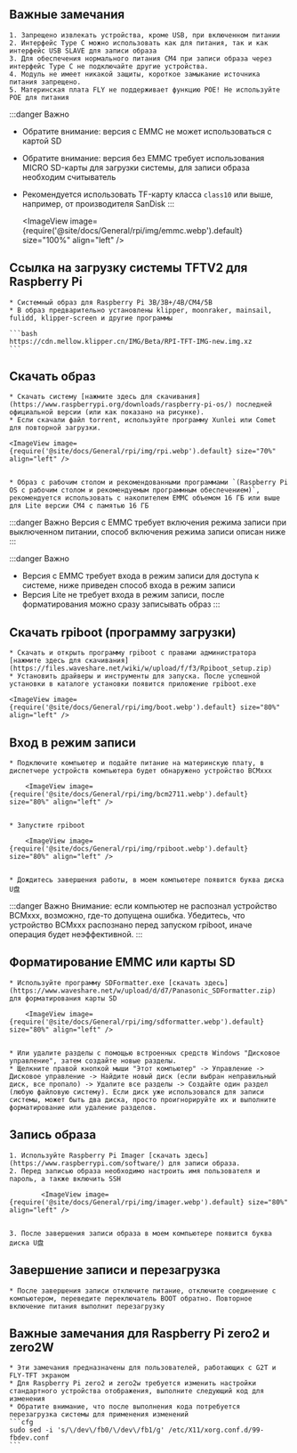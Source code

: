 ## Важные замечания

    1. Запрещено извлекать устройства, кроме USB, при включенном питании
    2. Интерфейс Type C можно использовать как для питания, так и как интерфейс USB SLAVE для записи образа
    3. Для обеспечения нормального питания CM4 при записи образа через интерфейс Type C не подключайте другие устройства.
    4. Модуль не имеет никакой защиты, короткое замыкание источника питания запрещено.
    5. Материнская плата FLY не поддерживает функцию POE! Не используйте POE для питания

:::danger Важно
* Обратите внимание: версия с EMMC не может использоваться с картой SD
* Обратите внимание: версия без EMMC требует использования MICRO SD-карты для загрузки системы, для записи образа необходим считыватель
* Рекомендуется использовать TF-карту класса `class10` или выше, например, от производителя SanDisk
:::

    <ImageView image={require('@site/docs/General/rpi/img/emmc.webp').default} size="100%" align="left" />

## Ссылка на загрузку системы TFTV2 для Raspberry Pi

    * Системный образ для Raspberry Pi 3B/3B+/4B/CM4/5B
    * В образ предварительно установлены klipper, moonraker, mainsail, fulidd, klipper-screen и другие программы

    ```bash
    https://cdn.mellow.klipper.cn/IMG/Beta/RPI-TFT-IMG-new.img.xz
    ```

## Скачать образ

    * Скачать систему [нажмите здесь для скачивания](https://www.raspberrypi.org/downloads/raspberry-pi-os/) последней официальной версии (или как показано на рисунке).
    * Если скачали файл torrent, используйте программу Xunlei или Comet для повторной загрузки.

    <ImageView image={require('@site/docs/General/rpi/img/rpi.webp').default} size="70%" align="left" />


    * Образ с рабочим столом и рекомендованными программами `(Raspberry Pi OS с рабочим столом и рекомендуемым программным обеспечением)`, рекомендуется использовать с накопителем EMMC объемом 16 ГБ или выше для Lite версии CM4 с памятью 16 ГБ

:::danger Важно
Версия с EMMC требует включения режима записи при выключенном питании, способ включения режима записи описан ниже
:::

:::danger Важно
* Версия с EMMC требует входа в режим записи для доступа к системе, ниже приведен способ входа в режим записи
* Версия Lite не требует входа в режим записи, после форматирования можно сразу записывать образ
:::

## Скачать rpiboot (программу загрузки)

    * Скачать и открыть программу rpiboot с правами администратора [нажмите здесь для скачивания](https://files.waveshare.net/wiki/w/upload/f/f3/Rpiboot_setup.zip)
    * Установить драйверы и инструменты для запуска. После успешной установки в каталоге установки появится приложение rpiboot.exe

    <ImageView image={require('@site/docs/General/rpi/img/boot.webp').default} size="80%" align="left" />

## Вход в режим записи

    * Подключите компьютер и подайте питание на материнскую плату, в диспетчере устройств компьютера будет обнаружено устройство BCMxxx

        <ImageView image={require('@site/docs/General/rpi/img/bcm2711.webp').default} size="80%" align="left" />


    * Запустите rpiboot

        <ImageView image={require('@site/docs/General/rpi/img/rpiboot.webp').default} size="80%" align="left" />


    * Дождитесь завершения работы, в моем компьютере появится буква диска U盘

:::danger Важно
Внимание: если компьютер не распознал устройство BCMxxx, возможно, где-то допущена ошибка. Убедитесь, что устройство BCMxxx распознано перед запуском rpiboot, иначе операция будет неэффективной.
:::


## Форматирование EMMC или карты SD

    * Используйте программу SDFormatter.exe [скачать здесь](https://www.waveshare.net/w/upload/d/d7/Panasonic_SDFormatter.zip) для форматирования карты SD

        <ImageView image={require('@site/docs/General/rpi/img/sdformatter.webp').default} size="80%" align="left" />


    * Или удалите разделы с помощью встроенных средств Windows "Дисковое управление", затем создайте новые разделы.
    * Щелкните правой кнопкой мыши "Этот компьютер" -> Управление -> Дисковое управление -> Найдите новый диск (если выбран неправильный диск, все пропало) -> Удалите все разделы -> Создайте один раздел (любую файловую систему). Если диск уже использовался для записи системы, может быть два диска, просто проигнорируйте их и выполните форматирование или удаление разделов.

## Запись образа

    1. Используйте Raspberry Pi Imager [скачать здесь](https://www.raspberrypi.com/software/) для записи образа.
    2. Перед записью образа необходимо настроить имя пользователя и пароль, а также включить SSH

            <ImageView image={require('@site/docs/General/rpi/img/imager.webp').default} size="80%" align="left" />


    3. После завершения записи образа в моем компьютере появится буква диска U盘

## Завершение записи и перезагрузка

    * После завершения записи отключите питание, отключите соединение с компьютером, переведите переключатель BOOT обратно. Повторное включение питания выполнит перезагрузку

## Важные замечания для Raspberry Pi zero2 и zero2W

    * Эти замечания предназначены для пользователей, работающих с G2T и FLY-TFT экраном
    * Для Raspberry Pi zero2 и zero2w требуется изменить настройки стандартного устройства отображения, выполните следующий код для изменения
    * Обратите внимание, что после выполнения кода потребуется перезагрузка системы для применения изменений
    ```cfg
    sudo sed -i 's/\/dev\/fb0/\/dev\/fb1/g' /etc/X11/xorg.conf.d/99-fbdev.conf
    ```
